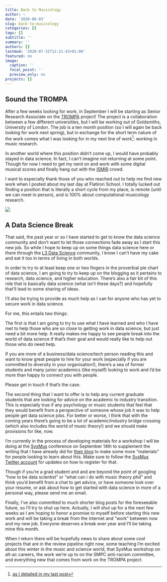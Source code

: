 ```yaml
---
title: Back to Musicology
author: ~
date: '2020-08-03'
slug: back-to-musicology
categories: []
tags: []
subtitle: ''
summary: ''
authors: []
lastmod: '2020-07-31T12:21:43+01:00'
featured: no
image:
  caption: ''
  focal_point: ''
  preview_only: no
projects: []
---
```


## Sound the TROMPA

After a few weeks looking for work, in September I will be starting as Senior Research Associate on the [TROMPA](https://trompamusic.eu/) project!
The project is a collaboration between a few different universities, but I will be working out of Goldsmiths, University of London.
The job is a ten month position (so I will again be back looking for work next spring), but in exchange for the short term nature of the work comes what I was looking for in my next line of work^[[as I detailed in my last post](https://davidjohnbaker.rbind.io/post/begin-the-fugue-part-iii/)]: working in music research.

In another world where this position didn't come up, I would have probably stayed in data science.
In fact, I can't imagine not returning at some point.
Though for now I need to get my nerd on and work with some digital musical scores and finally hang out with the [ISMIR](https://ismir.net/) crowd.

I want to especially thank those of you who reached out to help me find new work when I posted about my last day at Flatiron School.
I totally lucked out finding a position that is literally a short cycle from my place, is remote (until we can meet in person), and is 100% about computational musicology research.

![](/img/backtomusicology/trompa1.png)

## A Data Science Break

That said, the past year or so I have started to get to know the data science community and don't want to let those connections fade away as I start this new job.
So while I hope to keep up on some things data science here or there through the [L3 Data Science](https://www.meetup.com/L3-Data-Science-A-Space-to-Learn-and-Grow/) community, I know I can't have my cake and eat it too in terms of living in both worlds.

In order to try to at least keep one or two fingers in the proverbial pie chart of data science, I am going to try to keep up on the blogging as it pertains to research, data science, and higher education.
There's also a fair bit of this role that is basically data science (what isn't these days?) and hopefully that'll lead to some sharing of ideas.

I'll also be trying to provide as much help as I can for anyone who has yet to secure work in data science.

For me, this entails two things:

The first is that I am going to try to use what I have learned and who I have met to help those who are so close to getting work in data science, but just need a bit more help.
It really makes me happy to see people break into the world of data science if that's their goal and would really like to help out those who do need help.

If you are more of a business/data science/tech person reading this and want to know great people to hire for your work (especially if you are committed to diversity in your organisation!), there's a sea of former students and many junior academics (like myself) looking to work and I'd be more than happy to connect you with people.

Please get in touch if that's the case.

The second thing that I want to offer is to help any current graduate students that are looking for advice on the academic to industry transition.
This is especially true if any psychology or music students that feel that they would benefit from a perspective of someone whose job it was to help people get data science jobs.
For better or worse, I think that with the coming years there's going to be a lot of academic/industry bridge crossing (which also includes the world of music theory!) and we should make provisions for like, now.

I'm currently in the process of developing materials for a workshop I will be doing at the [SysMus](https://sites.google.com/york.ac.uk/sysmus2020/programme/workshops) conference on September 14th to supplement the writing that I have already did for [their blog](https://sites.google.com/view/sysmus/blog#h.p_1a7GZpeLXPSt) to make some more "materials" for people looking to learn about this.
Make sure to follow the [SysMus Twitter account](https://twitter.com/CommitteeSysmus) for updates on how to register for that.

Though if you're a grad student and and are beyond the point of googling "how to be data scientist" or "what can i do with music theory phd" and think you'd benefit from a chat to get advice, or have someone look over your resume, or ask about how to get started with data science in more of a personal way, please send me an email.

Finally, I've also committed to much shorter blog posts for the foreseeable future, so I'll try to shut up here.
Actually, I will shut up for a  the next few weeks as I am hoping to honor a promise to myself before starting this new work and will be taking a break from the internet and "work" between now and my new job.
Everyone deserves a break ever year and I'll be taking mine this month.

When I return there will be hopefully news to share about some cool projects that are in the review pipeline right now, some teaching I'm excited about this winter in the music and science world, that SysMus workshop on alt-ac careers, the work we're up to on the SMPC anti-racism committee, and everything new that comes from work on the TROMPA project.
